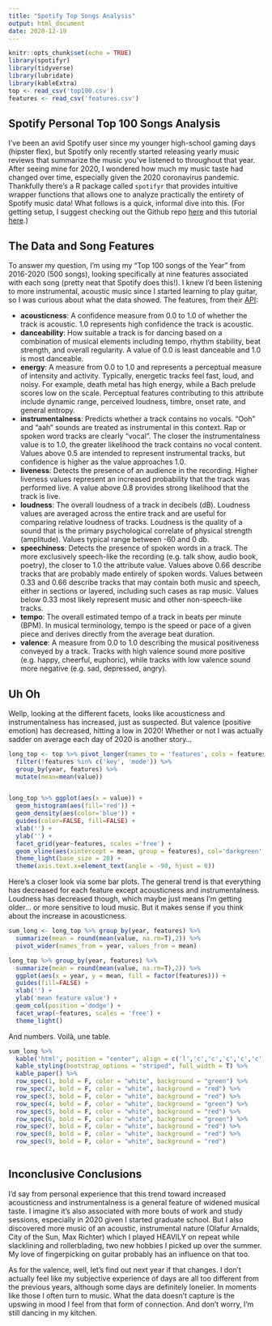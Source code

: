 ```yaml
---
title: "Spotify Top Songs Analysis"
output: html_document
date: 2020-12-19
---
```


```r
knitr::opts_chunk$set(echo = TRUE)
library(spotifyr)
library(tidyverse)
library(lubridate)
library(kableExtra)
top <- read_csv('top100.csv')
features <- read_csv('features.csv')

```

## Spotify Personal Top 100 Songs Analysis

I've been an avid Spotify user since my younger high-school gaming days (hipster flex), but Spotify only recently started releasing yearly music reviews that summarize the music you've listened to throughout that year. After seeing mine for 2020, I wondered how much my music taste had changed over time, especially given the 2020 coronavirus pandemic. Thankfully there's a R package called `spotifyr` that provides intuitive wrapper functions that allows one to analyze practically the entirety of Spotify music data! What follows is a quick, informal dive into this. (For getting setup, I suggest checking out the Github repo [here](https://github.com/charlie86/spotifyr) and this tutorial [here](https://msmith7161.github.io/what-is-speechiness/).)

## The Data and Song Features

To answer my question, I'm using my "Top 100 songs of the Year" from 2016-2020 (500 songs), looking specifically at nine features associated with each song (pretty neat that Spotify does this!). I knew I'd been listening to more instrumental, acoustic music since I started learning to play guitar, so I was curious about what the data showed. The features, from their [API](https://developer.spotify.com/documentation/web-api/reference/tracks/get-audio-features/):

* **acousticness**: A confidence measure from 0.0 to 1.0 of whether the track is acoustic. 1.0 represents high confidence the track is acoustic.
* **danceability**: How suitable a track is for dancing based on a combination of musical elements including tempo, rhythm stability, beat strength, and overall regularity. A value of 0.0 is least danceable and 1.0 is most danceable. 
* **energy**: A measure from 0.0 to 1.0 and represents a perceptual measure of intensity and activity. Typically, energetic tracks feel fast, loud, and noisy. For example, death metal has high energy, while a Bach prelude scores low on the scale. Perceptual features contributing to this attribute include dynamic range, perceived loudness, timbre, onset rate, and general entropy. 
* **instrumentalness**: Predicts whether a track contains no vocals. “Ooh” and “aah” sounds are treated as instrumental in this context. Rap or spoken word tracks are clearly “vocal”. The closer the instrumentalness value is to 1.0, the greater likelihood the track contains no vocal content. Values above 0.5 are intended to represent instrumental tracks, but confidence is higher as the value approaches 1.0.
* **liveness**: Detects the presence of an audience in the recording. Higher liveness values represent an increased probability that the track was performed live. A value above 0.8 provides strong likelihood that the track is live.
* **loudness**: The overall loudness of a track in decibels (dB). Loudness values are averaged across the entire track and are useful for comparing relative loudness of tracks. Loudness is the quality of a sound that is the primary psychological correlate of physical strength (amplitude). Values typical range between -60 and 0 db.
* **speechiness**: Detects the presence of spoken words in a track. The more exclusively speech-like the recording (e.g. talk show, audio book, poetry), the closer to 1.0 the attribute value. Values above 0.66 describe tracks that are probably made entirely of spoken words. Values between 0.33 and 0.66 describe tracks that may contain both music and speech, either in sections or layered, including such cases as rap music. Values below 0.33 most likely represent music and other non-speech-like tracks.
* **tempo**: The overall estimated tempo of a track in beats per minute (BPM). In musical terminology, tempo is the speed or pace of a given piece and derives directly from the average beat duration.
* **valence**: A measure from 0.0 to 1.0 describing the musical positiveness conveyed by a track. Tracks with high valence sound more positive (e.g. happy, cheerful, euphoric), while tracks with low valence sound more negative (e.g. sad, depressed, angry). 

## Uh Oh

Wellp, looking at the different facets, looks like acousticness and instrumentalness has increased, just as suspected. But valence (positive emotion) has decreased, hitting a low in 2020! Whether or not I was actually sadder on average each day of 2020 is another story... 

```r

long_top <- top %>% pivot_longer(names_to = 'features', cols = features$value) %>%
  filter(!features %in% c('key', 'mode')) %>% 
  group_by(year, features) %>%
  mutate(mean=mean(value))


long_top %>% ggplot(aes(x = value)) +
  geom_histogram(aes(fill='red')) +
  geom_density(aes(color='blue')) +
  guides(color=FALSE, fill=FALSE) +
  xlab('') +
  ylab('') +
  facet_grid(year~features, scales ='free') +
  geom_vline(aes(xintercept = mean, group = features), col='darkgreen',size=0.7) +
  theme_light(base_size = 20) +
  theme(axis.text.x=element_text(angle = -90, hjust = 0))

```

Here's a closer look via some bar plots. The general trend is that everything has decreased for each feature except acousticness and instrumentalness. Loudness has decreased though, which maybe just means I'm getting older... or more sensitive to loud music. But it makes sense if you think about the increase in acousticness.

```r

sum_long <- long_top %>% group_by(year, features) %>% 
  summarize(mean = round(mean(value, na.rm=T),2)) %>%
  pivot_wider(names_from = year, values_from = mean)

long_top %>% group_by(year, features) %>% 
  summarize(mean = round(mean(value, na.rm=T),2)) %>% 
  ggplot(aes(x = year, y = mean, fill = factor(features))) +
  guides(fill=FALSE) +
  xlab('') +
  ylab('mean feature value') +
  geom_col(position ='dodge') +
  facet_wrap(~features, scales = 'free') +
  theme_light()

```

And numbers. Voilà, une table.

```r

sum_long %>% 
  kable('html', position = "center", align = c('l','c','c','c','c','c'), full_width=T) %>%
  kable_styling(bootstrap_options = "striped", full_width = T) %>%
  kable_paper() %>%
  row_spec(1, bold = F, color = "white", background = "green") %>%
  row_spec(2, bold = F, color = "white", background = "red") %>%
  row_spec(3, bold = F, color = "white", background = "red") %>%
  row_spec(4, bold = F, color = "white", background = "green") %>%
  row_spec(5, bold = F, color = "white", background = "red") %>%
  row_spec(6, bold = F, color = "white", background = "green") %>%
  row_spec(7, bold = F, color = "white", background = "red") %>%
  row_spec(8, bold = F, color = "white", background = "red") %>%
  row_spec(9, bold = F, color = "white", background = "red")
  
```

## Inconclusive Conclusions

I'd say from personal experience that this trend toward increased acousticness and instrumentalness is a general feature of widened musical taste. I imagine it's also associated with more bouts of work and study sessions, especially in 2020 given I started graduate school. But I also discovered more music of an acoustic, instrumental nature (Olafur Arnalds, City of the Sun, Max Richter) which I played HEAVILY on repeat while slacklining and rollerblading, two new hobbies I picked up over the summer. My love of fingerpicking on guitar probably has an influence on that too.

As for the valence, well, let's find out next year if that changes. I don't actually feel like my subjective experience of days are all too different from the previous years, although some days are definitely lonelier. In moments like those I often turn to music. What the data doesn't capture is the upswing in mood I feel from that form of connection. And don't worry, I'm still dancing in my kitchen.